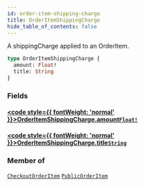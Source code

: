 ```yaml
---
id: order-item-shipping-charge
title: OrderItemShippingCharge
hide_table_of_contents: false
---
```








A shippingCharge applied to an OrderItem.

```graphql
type OrderItemShippingCharge {
  amount: Float!
  title: String
}
```


### Fields

#### [<code style={{ fontWeight: 'normal' }}>OrderItemShippingCharge.<b>amount</b></code>](#)<Bullet />[`Float!`](/demand/api/graphql-storefront/reference/scalars/float) <Badge class="secondary" text="non-null"/> <Badge class="secondary" text="scalar"/>
> 
> 

#### [<code style={{ fontWeight: 'normal' }}>OrderItemShippingCharge.<b>title</b></code>](#)<Bullet />[`String`](/demand/api/graphql-storefront/reference/scalars/string) <Badge class="secondary" text="scalar"/>
> 
> 



### Member of

[`CheckoutOrderItem`](/demand/api/graphql-storefront/reference/objects/checkout-order-item)  <Badge class="secondary" text="object"/><Bullet />[`PublicOrderItem`](/demand/api/graphql-storefront/reference/objects/public-order-item)  <Badge class="secondary" text="object"/>



